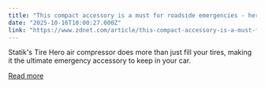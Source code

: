 ```yaml
---
title: "This compact accessory is a must for roadside emergencies - here's why"
date: "2025-10-16T10:00:27.000Z"
link: "https://www.zdnet.com/article/this-compact-accessory-is-a-must-for-roadside-emergencies-heres-why/"
---
```


Statik's Tire Hero air compressor does more than just fill your tires, making it the ultimate emergency accessory to keep in your car.

[Read more](https://www.zdnet.com/article/this-compact-accessory-is-a-must-for-roadside-emergencies-heres-why/)
